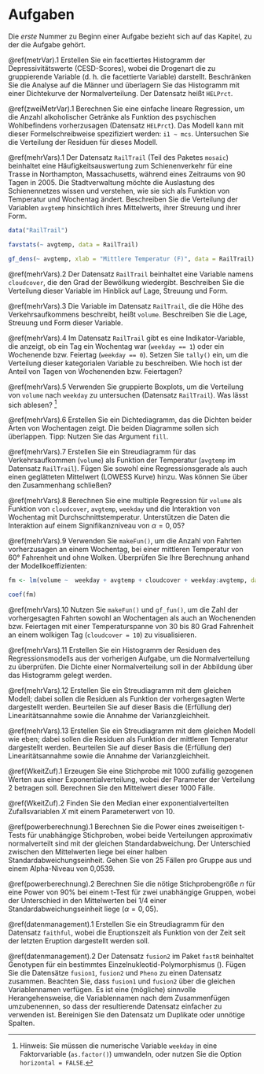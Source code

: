 # Aufgaben

Die *erste* Nummer zu Beginn einer Aufgabe bezieht sich auf das Kapitel, zu der die Aufgabe gehört.

<!-- Referenzen zu den Kapiteln müssen noch eingefügt werden -->


\@ref(metrVar).1 Erstellen Sie ein facettiertes Histogramm der Depressivitätswerte (CESD-Scores), wobei die Drogenart die zu gruppierende Variable (d.\ h. die facettierte Variable) darstellt. Beschränken Sie die Analyse auf die Männer und überlagern Sie das Histogramm mit einer Dichtekurve der Normalverteilung. Der Datensatz heißt `HELPrct`.


\@ref(zweiMetrVar).1 Berechnen Sie eine einfache lineare Regression, um die Anzahl alkoholischer Getränke als Funktion des psychischen Wohlbefindens vorherzusagen (Datensatz `HELPrct`). Das Modell kann mit dieser Formelschreibweise spezifiziert werden: `i1 ~ mcs`. Untersuchen Sie die Verteilung der Residuen für dieses Modell. 

\@ref(mehrVars).1 Der Datensatz `RailTrail` (Teil des Paketes `mosaic`) beinhaltet eine Häufigkeitsauswertung zum Schienenverkehr für eine Trasse in Northampton, Massachusetts, während eines Zeitraums von 90 Tagen in 2005. Die Stadtverwaltung möchte die Auslastung des Schienennetzes wissen und verstehen, wie sie sich als Funktion von Temperatur und Wochentag ändert. Beschreiben Sie die Verteilung der Variablen `avgtemp` hinsichtlich ihres Mittelwerts, ihrer Streuung und ihrer Form.


```r
data("RailTrail")

favstats(~ avgtemp, data = RailTrail)

gf_dens(~ avgtemp, xlab = "Mittlere Temperatur (F)", data = RailTrail)
```


\@ref(mehrVars).2 Der Datensatz `RailTrail` beinhaltet eine Variable namens `cloudcover`, die den Grad der Bewölkung wiedergibt. Beschreiben Sie die Verteilung dieser Variable im Hinblick auf Lage, Streuung und Form.


\@ref(mehrVars).3 Die Variable im Datensatz `RailTrail`, die die Höhe des Verkehrsaufkommens beschreibt, heißt `volume`. Beschreiben Sie die Lage, Streuung und Form dieser Variable.


\@ref(mehrVars).4 Im Datensatz `RailTrail` gibt es eine Indikator-Variable, die anzeigt, ob ein Tag ein Wochentag war (`weekday == 1`) oder ein Wochenende bzw. Feiertag (`weekday == 0`). Setzen Sie `tally()` ein, um die Verteilung dieser kategorialen Variable zu beschreiben. Wie hoch ist der Anteil von Tagen von Wochenenden bzw. Feiertagen?


\@ref(mehrVars).5 Verwenden Sie gruppierte Boxplots, um die Verteilung von `volume` nach `weekday` zu untersuchen (Datensatz `RailTrail`). Was lässt sich ablesen? ^[Hinweis: Sie müssen die numerische Variable `weekday` in eine Faktorvariable (`as.factor()`) umwandeln, oder nutzen Sie die Option `horizontal = FALSE`.]


\@ref(mehrVars).6 Erstellen Sie ein Dichtediagramm, das die Dichten beider Arten von Wochentagen zeigt. Die beiden Diagramme sollen sich überlappen. Tipp: Nutzen Sie das Argument `fill`.


\@ref(mehrVars).7 Erstellen Sie ein Streudiagramm für das Verkehrsaufkommen (`volume`) als Funktion der Temperatur (`avgtemp` im Datensatz `RailTrail`). Fügen Sie sowohl eine Regressionsgerade als auch einen geglätteten Mittelwert (LOWESS Kurve) hinzu. Was können Sie über den Zusammenhang schließen? 


\@ref(mehrVars).8 Berechnen Sie eine multiple Regression für `volume` als Funktion von `cloudcover`, `avgtemp`, `weekday` und die Interaktion von Wochentag mit Durchschnittstemperatur. Unterstützen die Daten die Interaktion auf einem Signifikanzniveau von $\alpha = 0,05$?

\@ref(mehrVars).9 Verwenden Sie `makeFun()`, um die Anzahl von Fahrten vorherzusagen an einem Wochentag, bei einer mittleren Temperatur von 60° Fahrenheit und ohne Wolken. Überprüfen Sie Ihre Berechnung anhand der Modellkoeffizienten:

```r
fm <- lm(volume ~  weekday + avgtemp + cloudcover + weekday:avgtemp, data = RailTrail)

coef(fm)
```


\@ref(mehrVars).10 Nutzen Sie `makeFun()` und `gf_fun()`, um die Zahl der vorhergesagten Fahrten sowohl an Wochentagen als auch an Wochenenden bzw. Feiertagen mit einer Temperaturspanne von 30 bis 80 Grad Fahrenheit an einem wolkigen Tag (`cloudcover = 10`) zu visualisieren.


\@ref(mehrVars).11 Erstellen Sie ein Histogramm der Residuen des Regressionsmodells aus der vorherigen Aufgabe, um die Normalverteilung zu überprüfen. Die Dichte einer Normalverteilung soll in der Abbildung über das Histogramm gelegt werden.


\@ref(mehrVars).12  Erstellen Sie ein Streudiagramm mit dem gleichen Modell; dabei sollen die Residuen als Funktion der vorhergesagten Werte dargestellt werden. Beurteilen Sie auf dieser Basis die (Erfüllung der) Linearitätsannahme sowie die Annahme der Varianzgleichheit.


\@ref(mehrVars).13  Erstellen Sie ein Streudiagramm mit dem gleichen Modell wie eben; dabei sollen die Residuen als Funktion der mittleren Temperatur dargestellt werden. Beurteilen Sie auf dieser Basis die (Erfüllung der) Linearitätsannahme sowie die Annahme der Varianzgleichheit.


\@ref(WkeitZuf).1  Erzeugen Sie eine Stichprobe mit 1000 zufällig gezogenen Werten aus einer Exponentialverteilung, wobei der Parameter der Verteilung 2 betragen soll. Berechnen Sie den Mittelwert dieser 1000 Fälle.


\@ref(WkeitZuf).2 Finden Sie den Median einer exponentialverteilten Zufallsvariablen $X$ mit einem Parameterwert von 10.

\@ref(powerberechnung).1 Berechnen Sie die Power eines zweiseitigen t-Tests für unabhängige Stichproben, wobei beide Verteilungen approximativ normalverteilt sind mit der gleichen Standardabweichung. Der Unterschied zwischen den Mittelwerten liege bei einer halben Standardabweichungseinheit. Gehen Sie von 25 Fällen pro Gruppe aus und einem Alpha-Niveau von 0,0539.

\@ref(powerberechnung).2 Berechnen Sie die nötige Stichprobengröße $n$ für eine Power von 90% bei einem t-Test für zwei unabhängige Gruppen, wobei der Unterschied in den Mittelwerten bei $1/4$ einer Standardabweichungseinheit liege ($\alpha = 0,05$).


\@ref(datenmanagement).1 Erstellen Sie ein Streudiagramm für den Datensatz  `faithful`, wobei die Eruptionszeit als Funktion von der Zeit seit der letzten Eruption dargestellt werden soll.


\@ref(datenmanagement).2 Der Datensatz `fusion2` im \textsf{R} Paket `fastR` beinhaltet Genotypen für ein bestimmtes Einzelnukleotid-Polymorphismus (\textsc{SNP}). Fügen Sie die Datensätze `fusion1`, `fusion2` und `Pheno` zu einen Datensatz zusammen. Beachten Sie, dass `fusion1` und `fusion2` über die gleichen Variablennamen verfügen. Es ist eine (mögliche) sinnvolle Herangehensweise, die Variablennamen nach dem Zusammenfügen umzubenennen, so dass der resultierende Datensatz einfacher zu verwenden ist. Bereinigen Sie den Datensatz um Duplikate oder unnötige Spalten.
